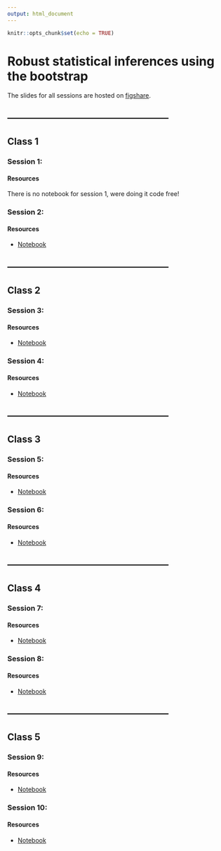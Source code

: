 ```yaml
---
output: html_document
---
```


```r
knitr::opts_chunk$set(echo = TRUE)
```

# Robust statistical inferences using the bootstrap

The slides for all sessions are hosted on [figshare]().

## -----------------------------------------------------
## **Class 1**

### Session 1:

#### Resources

There is no notebook for session 1, were doing it code free!

### Session 2:

#### Resources

- [Notebook](notebook2.html)

## -----------------------------------------------------
## **Class 2**

### Session 3:

#### Resources

- [Notebook](notebook3.html)

### Session 4:

#### Resources

- [Notebook](notebook4.html)

## -----------------------------------------------------
## **Class 3**

### Session 5:

#### Resources

- [Notebook](notebook5.html)

### Session 6:

#### Resources

- [Notebook](notebook6.html)

## -----------------------------------------------------
## **Class 4**

### Session 7:

#### Resources

- [Notebook](notebook7.html)

### Session 8:

#### Resources

- [Notebook](notebook8.html)

## -----------------------------------------------------
## **Class 5**

### Session 9:

#### Resources

- [Notebook](notebook9.html)

### Session 10:

#### Resources

- [Notebook](notebook10.html)

